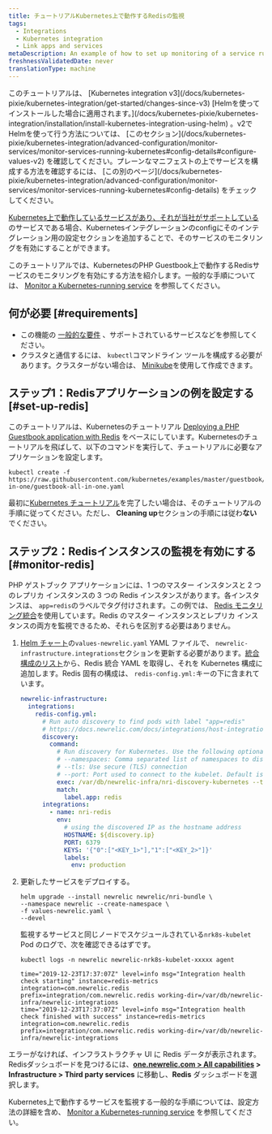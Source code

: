 ```yaml
---
title: チュートリアルKubernetes上で動作するRedisの監視
tags:
  - Integrations
  - Kubernetes integration
  - Link apps and services
metaDescription: An example of how to set up monitoring of a service running on Kubernetes.
freshnessValidatedDate: never
translationType: machine
---
```


<Callout variant="tip">
  このチュートリアルは、 [Kubernetes integration v3](/docs/kubernetes-pixie/kubernetes-integration/get-started/changes-since-v3) [Helmを使ってインストールした場合に適用されます。](/docs/kubernetes-pixie/kubernetes-integration/installation/install-kubernetes-integration-using-helm) 。v2でHelmを使って行う方法については、 [このセクション](/docs/kubernetes-pixie/kubernetes-integration/advanced-configuration/monitor-services/monitor-services-running-kubernetes#config-details#configure-values-v2) を確認してください。プレーンなマニフェストの上でサービスを構成する方法を確認するには、 [この別のページ](/docs/kubernetes-pixie/kubernetes-integration/advanced-configuration/monitor-services/monitor-services-running-kubernetes#config-details) をチェックしてください。
</Callout>

[Kubernetes上で動作しているサービスがあり、それが当社がサポートしている](/docs/monitor-service-running-kubernetes#integration-configs) のサービスである場合、Kubernetesインテグレーションのconfigにそのインテグレーション用の設定セクションを追加することで、そのサービスのモニタリングを有効にすることができます。

このチュートリアルでは、KubernetesのPHP Guestbook上で動作するRedisサービスのモニタリングを有効にする方法を紹介します。一般的な手順については、 [Monitor a Kubernetes-running service](/docs/monitor-service-running-kubernetes) を参照してください。

## 何が必要 [#requirements]

* この機能の [一般的な要件](/docs/monitor-service-running-kubernetes#requirements) 、サポートされているサービスなどを参照してください。
* クラスタと通信するには、 `kubectl`コマンドライン ツールを構成する必要があります。クラスターがない場合は、 [Minikube](https://kubernetes.io/docs/setup/minikube)を使用して作成できます。

## ステップ1：Redisアプリケーションの例を設定する [#set-up-redis]

このチュートリアルは、Kubernetesのチュートリアル [Deploying a PHP Guestbook application with Redis](https://kubernetes.io/docs/tutorials/stateless-application/guestbook/) をベースにしています。Kubernetesのチュートリアルを飛ばして、以下のコマンドを実行して、チュートリアルに必要なアプリケーションを設定します。

```shell
kubectl create -f https://raw.githubusercontent.com/kubernetes/examples/master/guestbook/all-in-one/guestbook-all-in-one.yaml
```

最初に[Kubernetes チュートリアル](https://kubernetes.io/docs/tutorials/stateless-application/guestbook/)を完了したい場合は、そのチュートリアルの手順に従ってください。ただし、 <DNT>**Cleaning up**</DNT>セクションの手順には従わ**ない**でください。

## ステップ2：Redisインスタンスの監視を有効にする [#monitor-redis]

PHP ゲストブック アプリケーションには、1 つのマスター インスタンスと 2 つのレプリカ インスタンスの 3 つの Redis インスタンスがあります。各インスタンスは、 `app=redis`のラベルでタグ付けされます。この例では、 [Redis モニタリング統合](/docs/integrations/host-integrations/host-integrations-list/redis-monitoring-integration)を使用しています。Redis のマスター インスタンスとレプリカ インスタンスの両方を監視できるため、それらを区別する必要はありません。

1. [Helm チャート](/docs/kubernetes-pixie/kubernetes-integration/installation/install-kubernetes-integration-using-helm)の`values-newrelic.yaml` YAML ファイルで、 `newrelic-infrastructure.integrations`セクションを更新する必要があります。[統合構成のリスト](/docs/monitor-service-running-kubernetes#integration-configs)から、Redis 統合 YAML を取得し、それを Kubernetes 構成に追加します。Redis 固有の構成は、 `redis-config.yml:`キーの下に含まれています。

   ```yaml
   newrelic-infrastructure:
     integrations:
       redis-config.yml:
         # Run auto discovery to find pods with label "app=redis"
         # https://docs.newrelic.com/docs/integrations/host-integrations/installation/container-auto-discovery
         discovery:
           command:
             # Run discovery for Kubernetes. Use the following optional arguments:
             # --namespaces: Comma separated list of namespaces to discover pods on
             # --tls: Use secure (TLS) connection
             # --port: Port used to connect to the kubelet. Default is 10255
             exec: /var/db/newrelic-infra/nri-discovery-kubernetes --tls --port 10250
             match:
               label.app: redis
         integrations:
           - name: nri-redis
             env:
               # using the discovered IP as the hostname address
               HOSTNAME: ${discovery.ip}
               PORT: 6379
               KEYS: '{"0":["<KEY_1>"],"1":["<KEY_2>"]}'
               labels:
                 env: production
   ```

2. 更新したサービスをデプロイする。

   ```shell
   helm upgrade --install newrelic newrelic/nri-bundle \
   --namespace newrelic --create-namespace \
   -f values-newrelic.yaml \
   --devel
   ```

   監視するサービスと同じノードでスケジュールされている`nrk8s-kubelet` Pod のログで、次を確認できるはずです。

   ```shell
   kubectl logs -n newrelic newrelic-nrk8s-kubelet-xxxxx agent
   ```

   ```
   time="2019-12-23T17:37:07Z" level=info msg="Integration health check starting" instance=redis-metrics integration=com.newrelic.redis prefix=integration/com.newrelic.redis working-dir=/var/db/newrelic-infra/newrelic-integrations
   time="2019-12-23T17:37:07Z" level=info msg="Integration health check finished with success" instance=redis-metrics integration=com.newrelic.redis prefix=integration/com.newrelic.redis working-dir=/var/db/newrelic-infra/newrelic-integrations
   ```

エラーがなければ、インフラストラクチャ UI に Redis データが表示されます。 Redisダッシュボードを見つけるには、<DNT>**[one.newrelic.com > All capabilities](https://one.newrelic.com/all-capabilities) > Infrastructure > Third party services**</DNT> に移動し、<DNT>**Redis**</DNT> ダッシュボードを選択します。

Kubernetes上で動作するサービスを監視する一般的な手順については、設定方法の詳細を含め、 [Monitor a Kubernetes-running service](/docs/monitor-service-running-kubernetes) を参照してください。